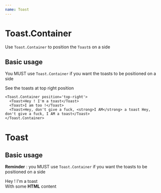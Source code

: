 ```yaml
---
name: Toast
---
```



# Toast.Container

Use `Toast.Container` to position the `Toast`s on a side

<PropsTable of={Toast.Container} />

## Basic usage

You MUST use `Toast.Container` if you want the toasts to be positioned on a side

<Playground>
  <div>
    <span>See the toasts at top right position</span>
  
    <Toast.Container position='top-right'>
      <Toast>Hey ! I'm a toast</Toast>
      <Toast>I am too !</Toast>
      <Toast>Hey, don't give a fuck, <strong>I AM</strong> a toast Hey, don't give a fuck, I AM a toast</Toast>
    </Toast.Container>
  </div>
</Playground>

# Toast

<PropsTable of={Toast} />

## Basic usage

__Reminder__ : you MUST use `Toast.Container` if you want the toasts to be positioned on a side

<Playground>
  <Toast>Hey ! I'm a toast</Toast>
  <br />
  <Toast>With some <strong>HTML</strong> content</Toast>
</Playground>
